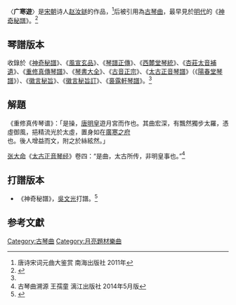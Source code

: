 〈'''广寒遊'''〉是[[宋朝|宋朝]]诗人[[赵汝鐩|赵汝鐩]]的作品，<ref>唐诗宋词元曲大鉴赏 南海出版社 2011年</ref>后被引用為[[古琴曲|古琴曲]]，最早見於[[明代|明代]]的《[[神奇秘譜|神奇秘譜]]》。<ref name=":0">{{Cite book|title=《存見古琴曲譜輯覽》|last=查阜西|publisher=文化藝術出版社|year=2007|isbn=9787503931765|location=北京|pages=3}}</ref>

== 琴譜版本 ==
收錄於《[[神奇秘譜|神奇秘譜]]》、《[[風宣玄品|風宣玄品]]》、《[[琴譜正傳|琴譜正傳]]》、《[[西麓堂琴統|西麓堂琴統]]》、《[[杏莊太音補遺|杏莊太音補遺]]》、《[[重修真傳琴譜|重修真傳琴譜]]》、《[[琴書大全|琴書大全]]》、《[[古音正宗|古音正宗]]》、《[[太古正音琴谱|太古正音琴譜]]》（《[[陽春堂琴譜|陽春堂琴譜]]》）、《[[徽言秘旨|徽言秘旨]]》、《[[徽言秘旨訂|徽言秘旨訂]]》、《[[裛露軒琴譜|裛露軒琴譜]]》。<ref name=":0" />

==解題==

《重修真传琴谱》：「是操，[[唐明皇|唐明皇]]遊月宮而作也。其曲宏深，有飄然獨步太羅，憑虛御風，挹精流光於太虛，置身如在[[廣寒宮|廣寒之府]]也。後人增益而文，附之於絲絃然。」

[[张大命|张大命]]《[[太古正音琴经|太古正音琴经]]》卷四：“是曲，太古所传，非明皇事也。”<ref>古琴曲溯源 王孺童 漓江出版社 2014年5月版</ref>

==打譜版本==

*《神奇秘譜》，[[吳文光_(音樂家)|吳文光]]打譜。<ref>{{Cite book|title=《神奇秘譜樂詮》|last=吳文光|publisher=上海音樂出版社|year=2008|isbn=9787807512516|location=上海}}</ref>

==参考文獻==

[[Category:古琴曲|Category:古琴曲]]
[[Category:月亮題材樂曲|Category:月亮題材樂曲]]